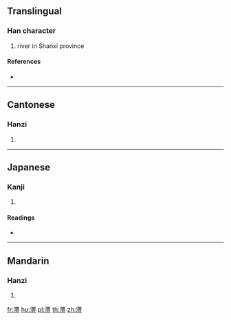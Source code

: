 {{also|沣}}
==Translingual==

===Han character===
{{Han char|rn=85|rad=水|as=18|sn=21|four=35118|canj=EUJT}}

# river in Shanxi province

====References====
* {{Han ref|kx=0662.150|dkj=18739|dj=1071.170|hdz=31792.040|uh=7043|ud=28739|bh=F5D3|bd=62931}}

----

==Cantonese==

===Hanzi===
{{yue-hanzi|jyut=|y=fung1|sim=沣}}

# {{defn|lang=yue|sort=水18}}

----

==Japanese==

===Kanji===
{{ja-kanji|grade=|rs=水18}}

# {{defn|lang=ja|sort=水18}}

====Readings====
* {{ja-readings|on=[[ふう]] (hū), [[ふ]] (fu), [[ほう]] (hō)|kun=}}

----

==Mandarin==

===Hanzi===
{{cmn-hanzi|sim=沣|pin=[[fēng]] ([[feng1]]), [[nì]] ([[ni4]])|wg=feng<sup>1</sup>, ni<sup>4</sup>}}

# {{defn|lang=cmn|sort=水18}}

[[fr:灃]]
[[hu:灃]]
[[pl:灃]]
[[th:灃]]
[[zh:灃]]
